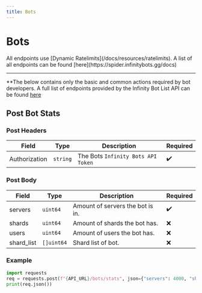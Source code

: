 ```yaml
---
title: Bots
---
```



# Bots

<Callout emoji="📌">
  All endpoints use [Dynamic Ratelimits](/docs/resources/ratelimits). A list of all endpoints can be found [here](https://spider.infinitybots.gg/docs)
</Callout> 

---

**The below contains only the basic and common actions required by bot developers. A full list of endpoints provided by the Infinity Bot List API can be found [here](https://spider.infinitybots.gg/docs#tag--Bots)

## Post Bot Stats

<HTTPHeader type="POST" path="bots/stats" />

### Post Headers

| Field         | Type     | Description                        | Required |
| ------------- | -------- | ---------------------------------- | -------- |
| Authorization | `string` | The Bots `Infinity Bots API Token` | ✔️       |

### Post Body

| Field      | Type       | Description                      | Required |
| ---------- | ---------- | -------------------------------- | -------- |
| servers    | `uint64`   | Amount of servers the bot is in. | ✔️        |
| shards     | `uint64`   | Amount of shards the bot has.    | ❌       |
| users      | `uint64`   | Amount of users the bot has.     | ❌       |
| shard_list | `[]uint64` | Shard list of bot.               | ❌       |

### Example

```py
import requests
req = requests.post(f"{API_URL}/bots/stats", json={"servers": 4000, "shards": 2}, headers={"Authorization": f"{TOKEN}"})
print(req.json())
```

